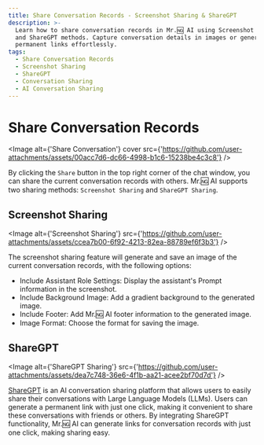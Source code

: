 ```yaml
---
title: Share Conversation Records - Screenshot Sharing & ShareGPT
description: >-
  Learn how to share conversation records in Mr.🆖 AI using Screenshot Sharing
  and ShareGPT methods. Capture conversation details in images or generate
  permanent links effortlessly.
tags:
  - Share Conversation Records
  - Screenshot Sharing
  - ShareGPT
  - Conversation Sharing
  - AI Conversation Sharing
---
```


# Share Conversation Records

<Image alt={'Share Conversation'} cover src={'https://github.com/user-attachments/assets/00acc7d6-dc66-4998-b1c6-15238be4c3c8'} />

By clicking the `Share` button in the top right corner of the chat window, you can share the current conversation records with others. Mr.🆖 AI supports two sharing methods: `Screenshot Sharing` and `ShareGPT Sharing`.

## Screenshot Sharing

<Image alt={'Screenshot Sharing'} src={'https://github.com/user-attachments/assets/ccea7b00-6f92-4213-82ea-88789ef6f3b3'} />

The screenshot sharing feature will generate and save an image of the current conversation records, with the following options:

- Include Assistant Role Settings: Display the assistant's Prompt information in the screenshot.
- Include Background Image: Add a gradient background to the generated image.
- Include Footer: Add Mr.🆖 AI footer information to the generated image.
- Image Format: Choose the format for saving the image.

## ShareGPT

<Image alt={'ShareGPT Sharing'} src={'https://github.com/user-attachments/assets/dea7c748-36e6-4f1b-aa21-acee2bf70d7d'} />

[ShareGPT](https://sharegpt.com/) is an AI conversation sharing platform that allows users to easily share their conversations with Large Language Models (LLMs). Users can generate a permanent link with just one click, making it convenient to share these conversations with friends or others. By integrating ShareGPT functionality, Mr.🆖 AI can generate links for conversation records with just one click, making sharing easy.
